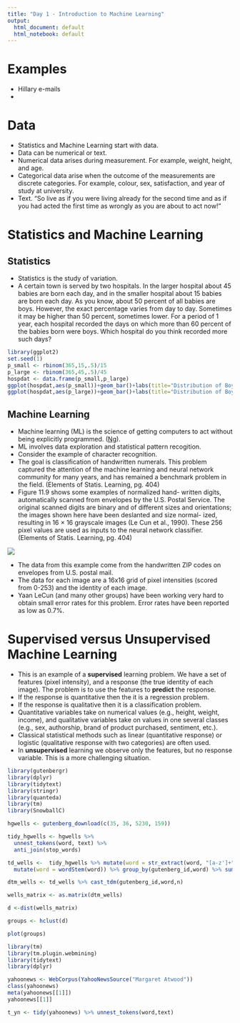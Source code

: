 ```yaml
---
title: "Day 1 - Introduction to Machine Learning"
output:
  html_document: default
  html_notebook: default
---
```


# Examples
- Hillary e-mails
- 

# Data

- Statistics and Machine Learning start with data.
- Data can be numerical or text.
- Numerical data arises during measurement.  For example, weight, height, and age.
- Categorical data arise when the outcome of the measurements are discrete categories.  For example, colour, sex, satisfaction, and year of study at university.
- Text.  “So live as if you were living already for the second time and as if you had acted the first time as wrongly as you are about to act now!”

# Statistics and Machine Learning

## Statistics

- Statistics is the study of variation.  
- A certain town is served by two hospitals. In the larger hospital about 45 babies are born each day, and in the smaller hospital about 15 babies are born each day. As you know, about 50 percent of all babies are boys. However, the exact percentage varies from day to day. Sometimes it may be higher than 50 percent, sometimes lower. For a period of 1 year, each hospital recorded the days on which more than 60 percent of the babies born were boys. Which hospital do you think recorded more such days?

```r
library(ggplot2)
set.seed(1)
p_small <- rbinom(365,15,.5)/15
p_large <- rbinom(365,45,.5)/45
hospdat <- data.frame(p_small,p_large)
ggplot(hospdat,aes(p_small))+geom_bar()+labs(title="Distribution of Boys in Small Hospital",x="Percentage of Boys")+xlim(0.15,0.9)
ggplot(hospdat,aes(p_large))+geom_bar()+labs(title="Distribution of Boys in Large Hospital",x="Percentage of Boys")+xlim(0.15,0.9)
```

## Machine Learning

- Machine learning (ML) is the science of getting computers to act without being explicitly programmed. ([Ng](https://www.coursera.org/learn/machine-learning)).
- ML involves data exploration and statistical pattern recogition.
- Consider the example of character recognition. 
- The goal is classification of handwritten numerals. This problem captured the attention of the machine learning and neural network community for many years, and has remained a benchmark problem in the field. (Elements of Statis. Learning, pg. 404)
- Figure 11.9 shows some examples of normalized hand- written digits, automatically scanned from envelopes by the U.S. Postal Service. The original scanned digits are binary and of different sizes and orientations; the images shown here have been deslanted and size normal- ized, resulting in 16 × 16 grayscale images (Le Cun et al., 1990). These 256 pixel values are used as inputs to the neural network classifier. (Elements of Statis. Learning, pg. 404)

![](digits.png)

- The data from this example come from the handwritten ZIP codes on envelopes from U.S. postal mail. 
- The data for each image are a 16x16 grid of pixel intensities (scored from 0-253) and the identity of each image. 
- Yaan LeCun (and many other groups) have been working very hard to obtain small error rates for this problem.  Error rates have been reported as low as 0.7%.

# Supervised versus Unsupervised Machine Learning

- This is an example of a **supervised** learning problem.  We have a set of features (pixel intensity), and a response (the true  identity of each image).  The problem is to use the features to **predict** the response.
- If the response is quantitative then the it is a regression problem.
- If the response is qualitative then it is a classification problem.
- Quantitative variables take on numerical values (e.g., height, weight, income), and qualitative variables take on values in one several classes (e.g., sex, authorship, brand of product purchased, sentiment, etc.).
- Classical statistical methods such as linear (quantitative response) or logistic (qualitative response with two categories) are often used.
- In **unsupervised** learning we observe only the features, but no response variable.  This is a more challenging situation. 

```r
library(gutenbergr)
library(dplyr)
library(tidytext)
library(stringr)
library(quanteda)
library(tm)
library(SnowballC)

hgwells <- gutenberg_download(c(35, 36, 5230, 159))

tidy_hgwells <- hgwells %>%
  unnest_tokens(word, text) %>%
  anti_join(stop_words)

td_wells <-  tidy_hgwells %>% mutate(word = str_extract(word, "[a-z']+")) %>%
  mutate(word = wordStem(word)) %>% group_by(gutenberg_id,word) %>% summarise(n=n())

dtm_wells <- td_wells %>% cast_tdm(gutenberg_id,word,n)

wells_matrix <- as.matrix(dtm_wells)

d <-dist(wells_matrix)

groups <- hclust(d)

plot(groups)

```


```r
library(tm)
library(tm.plugin.webmining)
library(tidytext)
library(dplyr)

yahoonews <- WebCorpus(YahooNewsSource("Margaret Atwood"))
class(yahoonews)
meta(yahoonews[[1]])
yahoonews[[1]]

t_yn <- tidy(yahoonews) %>% unnest_tokens(word,text)

```



